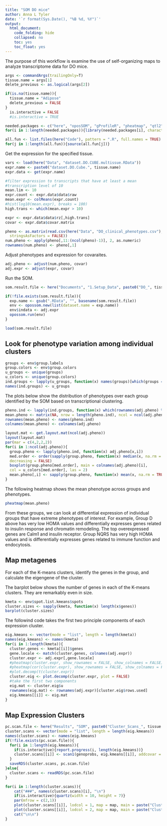 ```yaml
---
title: "SOM DO mice"
author: Anna L Tyler
date: '`r format(Sys.Date(), "%B %d, %Y")`'
output:
  html_document:
    code_folding: hide
    collapsed: no
    toc: yes
    toc_float: yes
---
```


The purpose of this workflow is examine the use of self-organizing maps 
to analyze transcriptome data for DO mice.

```r
args <- commandArgs(trailingOnly=T)
tissue.name = args[1]
delete_previous <- as.logical(args[2])

if(is.na(tissue.name)){
  tissue.name = "Adipose"
  delete_previous = FALSE
}
  is.interactive = FALSE
  #is.interactive = TRUE
```

```r
needed.packages <- c("here", "oposSOM", "gProfileR", "pheatmap", "qtl2")
for(i in 1:length(needed.packages)){library(needed.packages[i], character.only = TRUE)}
```

```r
all.fun <- list.files(here("Code"), pattern = ".R", full.names = TRUE)
for(j in 1:length(all.fun)){source(all.fun[j])}
```

Get the expression for the specified tissue.

```r
vars <- load(here("Data", "dataset.DO.CUBE.multissue.RData"))
expr.name <- paste0("dataset.DO.Cube.", tissue.name)
expr.data <- get(expr.name)

#filter expression to transcripts that have at least a mean
#transcription level of 10
mean.lim <- 10
expr.count <- expr.data$data$raw
mean.expr <- colMeans(expr.count)
#hist(log10(mean.expr), breaks = 100)
high.trans <- which(mean.expr > 10)

expr <- expr.data$data$rz[,high.trans]
covar <- expr.data$covar.matrix

pheno <- as.matrix(read.csv(here("Data", "DO_clinical_phenotypes.csv"), 
  stringsAsFactors = FALSE))
num.pheno <- apply(pheno[,11:(ncol(pheno)-1)], 2, as.numeric)
rownames(num.pheno) <- pheno[,1]
```

Adjust phenotypes and expression for covaraites.

```r
adj.pheno <- adjust(num.pheno, covar)
adj.expr <- adjust(expr, covar)
```

Run the SOM.

```r
som.result.file <- here("Documents", "1.Setup_Data", paste0("DO_", tissue.name, ".RData"))

if(!file.exists(som.result.file)){
  exp.name <- gsub(".RData", "", basename(som.result.file))
  env <- opossom.new(list(dataset.name = exp.name))
  env$indata <- adj.expr
  opossom.run(env)
}

load(som.result.file)
```


## Look for phenotype variation among individual clusters

```r
groups <- env$group.labels
group.colors <- env$group.colors
u_groups <- unique(groups)
u_colors <- unique(group.colors)
ind.groups <- lapply(u_groups, function(x) names(groups)[which(groups == x)])
names(ind.groups) <- u_groups
```

The plots below show the distribution of phenotypes over each
group identified by the SOM based on transcriptional clustering.

```r
pheno.ind <- lapply(ind.groups, function(x) which(rownames(adj.pheno) %in% x))
mean.pheno <- matrix(NA, nrow = length(pheno.ind), ncol = ncol(adj.pheno))
rownames(mean.pheno) <- names(pheno.ind)
colnames(mean.pheno) <- colnames(adj.pheno)

layout.mat <- get.layout.mat(ncol(adj.pheno))
layout(layout.mat)
par(mar = c(4,2,2,2))
for(i in 1:ncol(adj.pheno)){
  group.pheno <- lapply(pheno.ind, function(x) adj.pheno[x,i])
  med.order <- order(sapply(group.pheno, function(x) median(x, na.rm = TRUE)), 
  decreasing = FALSE)
  boxplot(group.pheno[med.order], main = colnames(adj.pheno)[i],
  col = u_colors[med.order], las = 2)
  mean.pheno[,i] <- sapply(group.pheno, function(x) mean(x, na.rm = TRUE))
}
```

The following heatmap shows the mean phenotype across groups and phenotypes.

```r
pheatmap(mean.pheno)
```

From these groups, we can look at differential expression of individual
groups that have extreme phenotypes of interest. For example, Group D 
above has very low HOMA values and differentially expresses genes related 
to insulin response and chromatin remodeling. The top overexpressed genes
are Calm1 and insulin receptor. Group NQRS has very high HOMA values and 
is differentially expresses genes related to immune function and endocytosis.


## Map metagenes

For each of the K-means clusters, identify the genes in the group,
and calculate the eigengene of the cluster.

The barplot below shows the number of genes in each of the K-means clusters.
They are remarkably even in size.

```r
kmeta <- env$spot.list.kmeans$spots
cluster.sizes <- sapply(kmeta, function(x) length(x$genes))
barplot(cluster.sizes)
```

The followind code takes the first two principle components
of each expression cluster.

```r
eig.kmeans <- vector(mode = "list", length = length(kmeta))
names(eig.kmeans) <- names(kmeta)
for(i in 1:length(kmeta)){
  cluster.genes <- kmeta[[i]]$genes
  gene.locale <- match(cluster.genes, colnames(adj.expr))
  cluster.expr <- adj.expr[,gene.locale]
  #pheatmap(cluster.expr, show_rownames = FALSE, show_colnames = FALSE)
  #pheatmap(cor(cluster.expr), show_rownames = FALSE, show_colnames = FALSE)
  #plot.decomp(t(cluster.expr))
  cluster.eig <- plot.decomp(cluster.expr, plot = FALSE)
  #take the first two components
  eig.mat <- cluster.eig$u
  rownames(eig.mat) <- rownames(adj.expr)[cluster.eig$rows.used]
  eig.kmeans[[i]] <- eig.mat
}
```

## Map Expression Clusters {.tabset .tabset-fade .tabset-pills}

```r
pc.scan.file <- here("Results", "SOM", paste0("Cluster_Scans_", tissue.name, ".RDS"))
cluster.scans <- vector(mode = "list", length = length(eig.kmeans))
names(cluster.scans) <- names(eig.kmeans)
if(!file.exists(pc.scan.file)){
  for(i in 1:length(eig.kmeans)){
    if(is.interactive){report.progress(i, length(eig.kmeans))}
    cluster.scans[[i]] <- scan1(genoprobs, eig.kmeans[[i]], addcovar = covar)
  }
  saveRDS(cluster.scans, pc.scan.file)
}else{
  cluster.scans <- readRDS(pc.scan.file)
}
```


```r
for(i in 1:length(cluster.scans)){
    cat("###", names(cluster.scans)[i], "\n")
    if(is.interactive){quartz(width = 10, height = 7)}
    par(mfrow = c(2,1))
    plot(cluster.scans[[i]], lodcol = 1, map = map, main = paste("Cluster", names(eig.kmeans)[i], "PC 1"))
    plot(cluster.scans[[i]], lodcol = 2, map = map, main = paste("Cluster", names(eig.kmeans)[i], "PC 2"))
    cat("\n\n")
}

```